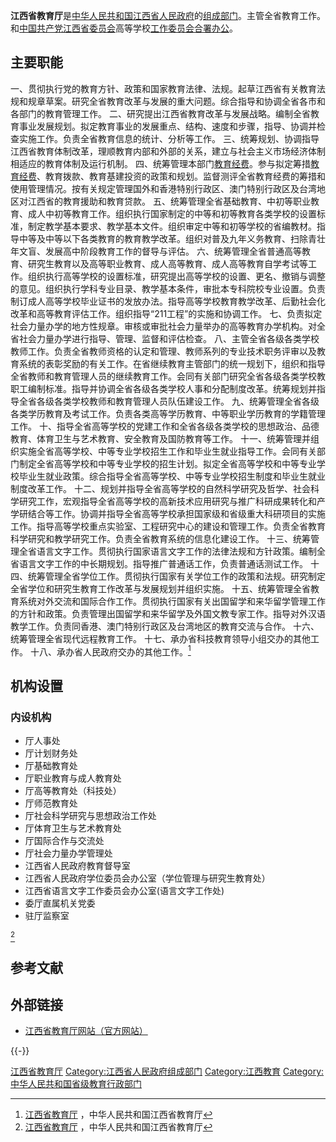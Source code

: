 {{Infobox PRCG
|机构名称 = 江西省教育厅
|中共合署办公 = [[中国共产党江西省委员会|中国共产党江西省委员会]]高等学校[[工作委员会|工作委员会]]
|标志1=Red star.svg
|标志1说明=[[s:国务院关于国家行政机关和企业事业单位社会团体印章管理的规定|1999年规定]]：[[印章|印章]][[直径|直径]]不大于4.2厘米，中央刊[[五角星|五角星]]。
|职位1=厅长
|人员1=[[郭杰忠|郭杰忠]]
|职位2=副厅长
|人员2=汪立夏{{wrap}}裴鸿卫{{wrap}}刘小强
|人数2=3
|成立时间=
|上级机构=[[江西省人民政府|江西省人民政府]]
|机构类型=[[江西省人民政府组成部门|江西省人民政府组成部门]]
|行政级别=正地厅级
|前身=
|地址1=[[江西省|江西省]][[南昌市|南昌市]][[红谷滩新区|红谷滩新区]]赣江南大道2888号
|官网 = [https://jyt.jiangxi.gov.cn/ 江西省教育厅]
}}

'''江西省教育厅'''是[[中华人民共和国|中华人民共和国]][[江西省人民政府|江西省人民政府]]的[[江西省人民政府组成部门|组成部门]]。主管全省教育工作。和[[中国共产党江西省委员会|中国共产党江西省委员会]]高等学校[[工作委员会|工作委员会]][[合署办公|合署办公]]。

==主要职能==
一、贯彻执行党的教育方针、政策和国家教育法律、法规。起草江西省有关教育法规和规章草案。研究全省教育改革与发展的重大问题。综合指导和协调全省各市和各部门的教育管理工作。 
二、研究提出江西省教育改革与发展战略。编制全省教育事业发展规划。拟定教育事业的发展重点、结构、速度和步骤，指导、协调并检查实施工作。负责全省教育信息的统计、分析等工作。 
三、统筹规划、协调指导江西省教育体制改革，理顺教育内部和外部的关系，建立与社会主义市场经济体制相适应的教育体制及运行机制。 
四、统筹管理本部门[[教育经费|教育经费]]。参与拟定筹措[[教育经费|教育经费]]、教育拨款、教育基建投资的政策和规划。监督测评全省教育经费的筹措和使用管理情况。按有关规定管理国外和香港特别行政区、澳门特别行政区及台湾地区对江西省的教育援助和教育贷款。 
五、统筹管理全省基础教育、中初等职业教育、成人中初等教育工作。组织执行国家制定的中等和初等教育各类学校的设置标准，制定教学基本要求、教学基本文件。组织审定中等和初等学校的省编教材。指导中等及中等以下各类教育的教育教学改革。组织对普及九年义务教育、扫除青壮年文盲、发展高中阶段教育工作的督导与评估。 
六、统筹管理全省普通高等教育、研究生教育以及高等职业教育、成人高等教育、成人高等教育自学考试等工作。组织执行高等学校的设置标准，研究提出高等学校的设置、更名、撤销与调整的意见。组织执行学科专业目录、教学基本条件，审批本专科院校专业设置。负责制订成人高等学校毕业证书的发放办法。指导高等学校教育教学改革、后勤社会化改革和高等教育评估工作。组织指导“211工程”的实施和协调工作。 
七、负责拟定社会力量办学的地方性规章。审核或审批社会力量举办的高等教育办学机构。对全省社会力量办学进行指导、管理、监督和评估检查。 
八、主管全省各级各类学校教师工作。负责全省教师资格的认定和管理、教师系列的专业技术职务评审以及教育系统的表彰奖励的有关工作。在省继续教育主管部门的统一规划下，组织和指导全省教师和教育管理人员的继续教育工作。会同有关部门研究全省各级各类学校教职工编制标准。指导并协调全省各级各类学校人事和分配制度改革。统筹规划并指导全省各级各类学校教师和教育管理人员队伍建设工作。 
九、统筹管理全省各级各类学历教育及考试工作。负责各类高等学历教育、中等职业学历教育的学籍管理工作。 
十、指导全省高等学校的党建工作和全省各级各类学校的思想政治、品德教育、体育卫生与艺术教育、安全教育及国防教育等工作。 
十一、统筹管理并组织实施全省高等学校、中等专业学校招生工作和毕业生就业指导工作。会同有关部门制定全省高等学校和中等专业学校的招生计划。拟定全省高等学校和中等专业学校毕业生就业政策。综合指导全省高等学校、中等专业学校招生制度和毕业生就业制度改革工作。 
十二、规划并指导全省高等学校的自然科学研究及哲学、社会科学研究工作，宏观指导全省高等学校的高新技术应用研究与推广科研成果转化和产学研结合等工作。协调并指导全省高等学校承担国家级和省级重大科研项目的实施工作。指导高等学校重点实验室、工程研究中心的建设和管理工作。负责全省教育科学研究和教学研究工作。负责全省教育系统的信息化建设工作。 
十三、统筹管理全省语言文字工作。贯彻执行国家语言文字工作的法律法规和方针政策。编制全省语言文字工作的中长期规划。指导推广普通话工作，负责普通话测试工作。 
十四、统筹管理全省学位工作。贯彻执行国家有关学位工作的政策和法规。研究制定全省学位和研究生教育工作改革与发展规划并组织实施。 
十五、统筹管理全省教育系统对外交流和国际合作工作。贯彻执行国家有关出国留学和来华留学管理工作的方针和政策。负责管理出国留学和来华留学及外国文教专家工作。指导对外汉语教学工作。负责同香港、澳门特别行政区及台湾地区的教育交流与合作。 
十六、统筹管理全省现代远程教育工作。 
十七、承办省科技教育领导小组交办的其他工作。 
十八、承办省人民政府交办的其他工作。<ref>[http://www.jxedu.gov.cn/ 江西省教育厅] {{Wayback|url=http://www.jxedu.gov.cn/ |date=20201123195451 }}，中华人民共和国江西省教育厅</ref>

==机构设置==
===内设机构===
*厅人事处
*厅计划财务处
*厅基础教育处
*厅职业教育与成人教育处
*厅高等教育处（科技处）
*厅师范教育处
*厅社会科学研究与思想政治工作处
*厅体育卫生与艺术教育处
*厅国际合作与交流处
*厅社会力量办学管理处
*江西省人民政府教育督导室
*江西省人民政府学位委员会办公室（学位管理与研究生教育处）
*江西省语言文字工作委员会办公室(语言文字工作处)
*委厅直属机关党委
*驻厅监察室

<ref>[http://xxgk.jiangxi.gov.cn/bmgkxx/sjyt/gkxx/jgzn/200804/t20080428_7946.htm/ 江西省教育厅] {{Wayback|url=http://xxgk.jiangxi.gov.cn/bmgkxx/sjyt/gkxx/jgzn/200804/t20080428_7946.htm/ |date=20111113002230 }}，中华人民共和国江西省教育厅</ref>

== 参考文献 ==
{{Reflist}}

== 外部链接 ==
* [https://jyt.jiangxi.gov.cn/ 江西省教育厅网站（官方网站）] 

{{-}}
{{江西省人民政府}}
{{江西高等院校}}

[[Category:江西省教育厅|]]
[[Category:江西省人民政府组成部门|Category:江西省人民政府组成部门]]
[[Category:江西教育|Category:江西教育]]
[[Category:中华人民共和国省级教育行政部门|Category:中华人民共和国省级教育行政部门]]